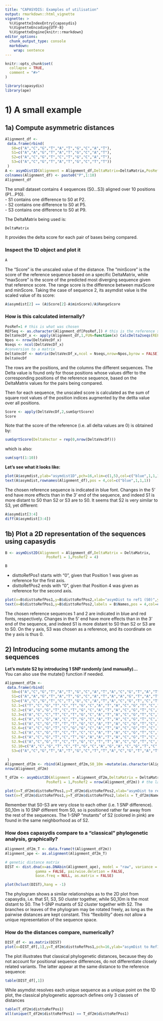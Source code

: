 ```yaml
---
title: "CAPASYDIS: Examples of utilisation"
output: rmarkdown::html_vignette
vignette: >
  %\VignetteIndexEntry{capasydis}
  %\VignetteEncoding{UTF-8}
  %\VignetteEngine{knitr::rmarkdown}
editor_options: 
  chunk_output_type: console
  markdown: 
    wrap: sentence
---
```


```r
knitr::opts_chunk$set(
  collapse = TRUE,
  comment = "#>"
)
```

```r
library(capasydis)
library(ape)
```

# 1) A small example

## 1a) Compute asymmetric distances

```r
Alignment_df <-
 data.frame(rbind(
   S0=c("A","C","G","T","A","T","G","C","A","T"),
   S1=c("A","A","G","T","A","T","G","C","A","T"),
   S2=c("A","C","G","T","C","T","G","C","A","T"),
   S3=c("A","C","G","T","A","T","G","C","T","T"))
 )
A <- asymDist1D(Alignment = Alignment_df,DeltaMatrix=DeltaMatrix,PosRef=1)
colnames(Alignment_df) <- paste0("P",1:10)
Alignment_df
```

The small dataset contains 4 sequences (S0...S3) aligned over 10 positions (P1...P10).\
- S1 contains one difference to S0 at P2.\
- S2 contains one difference to S0 at P5.\
- S3 contains one difference to S0 at P9.

The DeltaMatrix being used is:

```r
DeltaMatrix
```

It provides the delta score for each pair of bases being compared.

### Inspect the 1D object and plot it

```r
A
```

The "Score" is the unscaled value of the distance.
The "minScore" is the score of the reference sequence based on a specific DeltaMatrix, while "maxScore" is the score of the predicted most diverging sequence given that reference score.
The range score is the difference between maxScore and minScore.
Taking the case of sequence 2, its asymdist value is the scaled value of its score:

```r
A$asymdist[2] == (A$Score[2]-A$minScore)/A$RangeScore
```

### How is this calculated internally?

```r
PosRef=1 # this is what was chosen 
REFSeq <- as.character(Alignment_df[PosRef,]) # this is the reference sequence
DeltaVecDf_x <- apply(Alignment_df,1,FUN=function(x) CalcDelta2seqs(REF=REFSeq,x,DeltaVector=DeltaMatrix))
Npos <- nrow(DeltaVecDf_x)
Nseqs <- ncol(DeltaVecDf_x)
#conversion to a matrix
DeltaVecDf <- matrix(DeltaVecDf_x,ncol = Nseqs,nrow=Npos,byrow = FALSE) # need to swap rows and columns !
DeltaVecDf
```

The rows are the positions, and the columns the different sequences.
The Delta value is found only for those positions whose values differ to the corresponding positions of the reference sequence, based on the DeltaMatrix values for the pairs being compared.

Then for each sequence, the unscaled score is calculated as the sum of square root values of the position indices augmented by the detlta value over all positions.

```r
Score <- apply(DeltaVecDf,2,sumSqrtScore)
Score
```

Note that the score of the reference (i.e. all delta values are 0) is obtained by:

```r
sumSqrtScore(DeltaVector = rep(0,nrow(DeltaVecDf)))
```

which is also:

```r
sum(sqrt(1:10))
```

**Let's see what it looks like:**

```r
plot(A$asymdist,ylab="asymdist1D",pch=16,xlim=c(1,5),col=c("blue",1,1,1),main="1D example")
text(A$asymdist,rownames(Alignment_df),pos = 4,col=c("blue",1,1,1))

```

The chosen reference sequence is indicated in blue font.
Changes in the 5' end have more effects than in the 3' end of the sequence, and indeed S1 is more distant to S0 than S2 or S3 are to S0.
It seems that S2 is very similar to S3, yet different:

```r
A$asymdist[3:4]
diff(A$asymdist[3:4])
```

## 1b) Plot a 2D representation of the sequences using capasydis

```r
B <- asymDist2D(Alignment = Alignment_df,DeltaMatrix = DeltaMatrix,
                   PosRef1 = 1,PosRef2 = 4)

B
```

-   disttoRefPos1 starts with "0", given that Position 1 was given as reference for the first axis.
-   disttoRefPos2 ends with "0", given that Position 4 was given as reference for the second axis.

```r
plot(x=B$disttoRefPos1,y=B$disttoRefPos2,xlab="asymDist to ref1 (S0)",ylab="asymDist to ref2 (S3)",pch=16,xlim=c(0,.12),ylim=c(0,.12),main="2D example")
text(x=B$disttoRefPos1,y=B$disttoRefPos2,labels = B$Names,pos = 4,col=c("blue",1,1,"red"))
```

The chosen reference sequences 1 and 2 are indicated in blue and red fonts, respectively.
Changes in the 5' end have more effects than in the 3' end of the sequence, and indeed S1 is more distant to S0 than S2 or S3 are to S0.
On the y axis, S3 was chosen as a reference, and its coordinate on the y axis is thus 0.

## 2) Introducing some mutants among the sequences

**Let's mutate S2 by introducing 1 SNP randomly (and manually)...\
**You can also use the mutate() function if needed.

```r
Alignment_df2m <-
 data.frame(rbind(
   S0=c("A","C","G","T","A","T","G","C","A","T","A","C","G","T","A","T","G","C","A","T"),
   S1=c("A","A","G","T","A","T","G","C","A","T","A","A","G","T","A","T","G","C","A","T"),
   S2=c("A","C","G","T","C","T","G","C","A","T","A","C","G","T","C","T","G","C","A","T"),
   S2.1=c("T","C","G","T","C","T","G","C","A","T","A","C","G","T","C","T","G","C","A","T"),
   S2.2=c("A","G","G","T","C","T","G","C","A","T","A","C","G","T","C","T","G","C","A","T"),
   S2.3=c("A","C","C","T","C","T","G","C","A","T","A","C","G","T","C","T","G","C","A","T"),
   S2.4=c("A","C","G","A","C","T","G","C","A","T","A","C","G","T","C","T","G","C","A","T"),
   S2.5=c("A","C","G","T","T","T","G","C","A","T","A","C","G","T","C","T","G","C","A","T"),
   S2.6=c("A","C","G","T","C","G","G","C","A","T","A","C","G","T","C","T","G","C","A","T"),
   S2.7=c("A","C","G","T","C","T","C","C","A","T","A","C","G","T","C","T","G","C","A","T"),
   S2.8=c("A","C","G","T","C","T","G","A","A","T","A","C","G","T","C","T","G","C","A","T"),
   S2.9=c("A","C","G","T","C","T","G","C","T","T","A","C","G","T","C","T","G","C","A","T"),
   S2.10=c("A","C","G","T","C","T","G","C","A","G","A","C","G","T","C","T","G","C","A","T"),
   S3=c("A","C","G","T","A","T","G","C","T","T","A","C","G","T","A","T","G","C","T","T"))
   
 )
Alignment_df2m <- rbind(Alignment_df2m,S0_10m =mutate(as.character(Alignment_df2m["S0",]),Nmut=10))
nrow(Alignment_df2m)

T_df2m <- asymDist2D(Alignment = Alignment_df2m,DeltaMatrix = DeltaMatrix,
                   PosRef1 = 1,PosRef2 = nrow(Alignment_df2m)) # the last one is the last row, i.e. S0 with 10 mutations

plot(x=T_df2m$disttoRefPos1,y=T_df2m$disttoRefPos2,xlab="asymDist to ref1",ylab="asymDist to ref2 ",pch=16,main="2D mutants",xlim=c(0,0.4),ylim=c(0,0.4),col=c("blue","black","black",rep("lightpink",10),"black","red"))
text(x=T_df2m$disttoRefPos1,y=T_df2m$disttoRefPos2,labels = T_df2m$Names,pos = 4,col=c("blue","black","black",rep("lightpink",10),"black","red"))
```

Remember that S0-S3 are very close to each other (i.e. 1 SNP difference).
S0_10m is 10 SNP different from S0, so is positioned rather far away from the rest of the sequences.
The 1-SNP "mutants" of S2 (colored in pink) are found in the same neighborhood as of S2.

### How does capasydis compare to a "classical" phylogenetic analysis, graphically?

```r
Alignment_df2m_T <- data.frame(t(Alignment_df2m))
Alignment_ape <- as.alignment(Alignment_df2m_T)

# genetic distance matrix 
DIST <- dist.dna(x=as.DNAbin(Alignment_ape), model = "raw", variance = FALSE,
              gamma = FALSE, pairwise.deletion = FALSE,
              base.freq = NULL, as.matrix = FALSE)

plot(hclust(DIST),hang = -1)
```

The phylogram shows a similar relationships as to the 2D plot from capasydis, i.e. that S1, S3, S0 cluster together, while S0_10m is the most distant to S0.
The 1-SNP mutants of S2 cluster together with S2.
The branches or leaves of the phylogram may be rotated freely, as long as the pairwise distances are kept constant.
This "flexibility" does not allow a unique representation of the sequence space.

### How do the distances compare, numerically?

```r
DIST_df <- as.matrix(DIST)
plot(x=DIST_df[,1],y=T_df2m$disttoRefPos1,pch=16,ylab="asymDist to Ref1",xlab="Phylogenetic distance to Ref1",col=c("blue","black","black",rep("lightpink",10),"black","red"),main="asymdist vs. phylogenetic distances")
```

The plot illustrates that classical phylogenetic distances, because they do not account for positional sequence differences, do not differentiate closely related variants.
The latter appear at the same distance to the reference sequence:

```r
table(DIST_df[,1])
```

While asymdist resolves each unique sequence as a unique point on the 1D plot, the classical phylogenetic approach defines only 3 classes of distances

```r
table(T_df2m$disttoRefPos1)
all(unique(T_df2m$disttoRefPos1) == T_df2m$disttoRefPos1)
```
